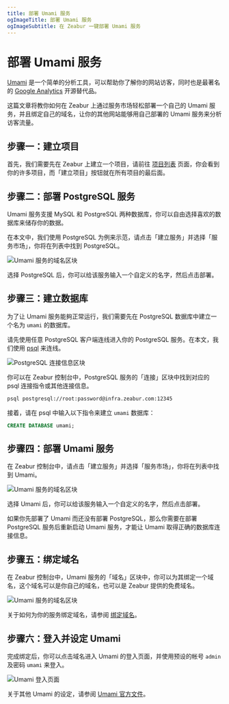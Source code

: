 ```yaml
---
title: 部署 Umami 服务
ogImageTitle: 部署 Umami 服务
ogImageSubtitle: 在 Zeabur 一键部署 Umami 服务
---
```



# 部署 Umami 服务

[Umami](https://umami.is/) 是一个简单的分析工具，可以帮助你了解你的网站访客，同时也是最著名的 [Google Analytics](https://analytics.google.com/) 开源替代品。

这篇文章将教你如何在 Zeabur 上通过服务市场轻松部署一个自己的 Umami 服务，并且绑定自己的域名，让你的其他网站能够用自己部署的 Umami 服务来分析访客流量。

## 步骤一：建立项目

首先，我们需要先在 Zeabur 上建立一个项目，请前往 [项目列表](https://dash.zeabur.com/projects) 页面，你会看到你的许多项目，而「建立项目」按钮就在所有项目的最后面。

## 步骤二：部署 PostgreSQL 服务

Umami 服务支援 MySQL 和 PostgreSQL 两种数据库，你可以自由选择喜欢的数据库来储存你的数据。

在本文中，我们使用 PostgreSQL 为例来示范，请点击「建立服务」并选择「服务市场」，你将在列表中找到 PostgreSQL。

![Umami 服务的域名区块](/marketplace/umami/deploy-postgresql.png)

选择 PostgreSQL 后，你可以给该服务输入一个自定义的名字，然后点击部署。

## 步骤三：建立数据库

为了让 Umami 服务能夠正常运行，我们需要先在 PostgreSQL 数据库中建立一个名为 `umami` 的数据库。

请先使用任意 PostgreSQL 客户端连线进入你的 PostgreSQL 服务。在本文，我们使用 [psql](https://www.postgresql.org/docs/9.1/app-psql.html) 来连线。

![PostgreSQL 连接信息区块](/marketplace/umami/postgre-connect.png)

你可以在 Zeabur 控制台中，PostgreSQL 服务的「连接」区块中找到对应的 psql 连接指令或其他连接信息。

```bash
psql postgresql://root:password@infra.zeabur.com:12345
```

接着，请在 psql 中输入以下指令来建立 `umami` 数据库：

```sql
CREATE DATABASE umami;
```

## 步骤四：部署 Umami 服务

在 Zeabur 控制台中，请点击「建立服务」并选择「服务市场」，你将在列表中找到 Umami。

![Umami 服务的域名区块](/marketplace/umami/deploy-umami.png)

选择 Umami 后，你可以给该服务输入一个自定义的名字，然后点击部署。

<Callout>
  如果你先部署了 Umami 而还没有部署 PostgreSQL，那么你需要在部署 PostgreSQL 服务后重新启动 Umami 服务，才能让 Umami 取得正确的数据库连接信息。
</Callout>

## 步骤五：绑定域名

在 Zeabur 控制台中，Umami 服务的「域名」区块中，你可以为其绑定一个域名，这个域名可以是你自己的域名，也可以是 Zeabur 提供的免费域名。

![Umami 服务的域名区块](/marketplace/umami/umami-domain.png)

关于如何为你的服务绑定域名，请参阅 [绑定域名](../deploy/domain-binding)。

## 步骤六：登入并设定 Umami

完成绑定后，你可以点击域名进入 Umami 的登入页面，并使用预设的帐号 `admin` 及密码 `umami` 来登入。

![Umami 登入页面](/marketplace/umami/umami-screenshot.png)

关于其他 Umami 的设定，请参阅 [Umami 官方文件](https://umami.is/docs)。
